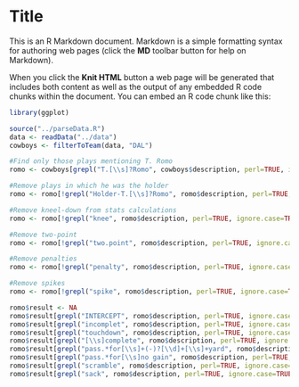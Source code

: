 Title
========================================================

This is an R Markdown document. Markdown is a simple formatting syntax for authoring web pages (click the **MD** toolbar button for help on Markdown).

When you click the **Knit HTML** button a web page will be generated that includes both content as well as the output of any embedded R code chunks within the document. You can embed an R code chunk like this:

```r
library(ggplot)

source("../parseData.R")
data <- readData("../data")
cowboys <- filterToTeam(data, "DAL")

#Find only those plays mentioning T. Romo
romo <- cowboys[grepl("T.[\\s]?Romo", cowboys$description, perl=TRUE, ignore.case=TRUE),]

#Remove plays in which he was the holder
romo <- romo[!grepl("Holder-T.[\\s]?Romo", romo$description, perl=TRUE, ignore.case=TRUE),]

#Remove kneel-down from stats calculations
romo <- romo[!grepl("knee", romo$description, perl=TRUE, ignore.case=TRUE),]

#Remove two-point
romo <- romo[!grepl("two.point", romo$description, perl=TRUE, ignore.case=TRUE),]

#Remove penalties
romo <- romo[!grepl("penalty", romo$description, perl=TRUE, ignore.case=TRUE),]

#Remove spikes
romo <- romo[!grepl("spike", romo$description, perl=TRUE, ignore.case=TRUE),]

romo$result <- NA
romo$result[grepl("INTERCEPT", romo$description, perl=TRUE, ignore.case=TRUE)] <- "Int"
romo$result[grepl("incomplet", romo$description, perl=TRUE, ignore.case=TRUE)] <- "Inc"
romo$result[grepl("touchdown", romo$description, perl=TRUE, ignore.case=TRUE)] <- "TD"
romo$result[grepl("[\\s]complete", romo$description, perl=TRUE, ignore.case=TRUE)] <- "Com"
romo$result[grepl("pass.*for[\\s]+(-)?[\\d]+[\\s]+yard", romo$description, perl=TRUE, ignore.case=TRUE)] <- "Com"
romo$result[grepl("pass.*for[\\s]no gain", romo$description, perl=TRUE, ignore.case=TRUE)] <- "Com"
romo$result[grepl("scramble", romo$description, perl=TRUE, ignore.case=TRUE)] <- "Scram"
romo$result[grepl("sack", romo$description, perl=TRUE, ignore.case=TRUE)] <- "Sack"
```


